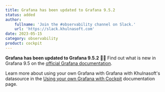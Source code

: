```yaml
---
title: Grafana has been updated to Grafana 9.5.2
status: added
author:
    fullname: 'Join the #observability channel on Slack.'
    url: 'https://slack.khulnasoft.com'
date: 2023-05-15
category: observability
product: cockpit
---
```


**Grafana has been updated to Grafana 9.5.2** 🚀🎉
Find out what is new in Grafana 9.5 on the [official Grafana documentation](https://grafana.com/docs/grafana/latest/whatsnew/whats-new-in-v9-5/).

Learn more about using your own Grafana with Grafana with Khulnasoft's datasource in the [Using your own Grafana with Cockpit](https://www.khulnasoft.com/en/docs/tutorials/using-own-grafana/) documentation page. 


